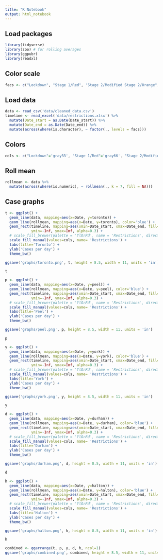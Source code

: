 ```yaml
---
title: "R Notebook"
output: html_notebook
---
```


## Load packages
```r
library(tidyverse)
library(zoo) # for rolling averages
library(ggpubr)
library(readxl)
```

## Color scale
```r
facs <- c("Lockdown", "Stage 1/Red", "Stage 2/Modified Stage 2/Orange", "Stage 3/ Yellow", "Gathering limits")
```

## Load data
```r
data <- read_csv('data/cleaned_data.csv')
timeline <- read_excel('data/restrictions.xlsx') %>% 
  mutate(Date_start = as.Date(Date_start)) %>% 
  mutate(Date_end = as.Date(Date_end)) %>% 
  mutate(across(where(is.character), ~ factor(., levels = facs)))
```

## Colors
```r
cols <- c("Lockdown"='gray33', "Stage 1/Red"='gray66', "Stage 2/Modified Stage 2/Orange"='red', "Stage 3/ Yellow"='green', "Gathering limits"='orange')
```


## Roll mean
```r
rollmean <- data %>% 
  mutate(across(where(is.numeric), ~ rollmean(., k = 7, fill = NA)))
```

## Case graphs
```r
t <- ggplot() +
  geom_line(data, mapping=aes(x=Date, y=toronto)) +
  geom_line(rollmean, mapping=aes(x=Date, y=toronto), color='blue') +
  geom_rect(timeline, mapping=aes(xmin=Date_start, xmax=Date_end, fill=Toronto),
            ymin=-Inf, ymax=Inf, alpha=0.3) +
  # scale_fill_brewer(palette = 'YlOrRd', name = 'Restrictions', direction=-1) +
  scale_fill_manual(values=cols, name= 'Restrictions') +
  labs(title='Toronto') +
  ylab('Cases per day') +
  theme_bw()

ggsave('graphs/toronto.png', t, height = 8.5, width = 11, units = 'in')

t
```

```r
p <- ggplot() +
  geom_line(data, mapping=aes(x=Date, y=peel)) +
  geom_line(rollmean, mapping=aes(x=Date, y=peel), color='blue') +
  geom_rect(timeline, mapping=aes(xmin=Date_start, xmax=Date_end, fill=Peel),
            ymin=-Inf, ymax=Inf, alpha=0.3) +
  # scale_fill_brewer(palette = 'YlOrRd', name = 'Restrictions', direction=-1) +
  scale_fill_manual(values=cols, name= 'Restrictions') +
  labs(title='Peel') +
  ylab('Cases per day') +
  theme_bw()

ggsave('graphs/peel.png', p, height = 8.5, width = 11, units = 'in')

p
```

```r
y <- ggplot() +
  geom_line(data, mapping=aes(x=Date, y=york)) +
  geom_line(rollmean, mapping=aes(x=Date, y=york), color='blue') +
  geom_rect(timeline, mapping=aes(xmin=Date_start, xmax=Date_end, fill=York),
            ymin=-Inf, ymax=Inf, alpha=0.3) +
  # scale_fill_brewer(palette = 'YlOrRd', name = 'Restrictions', direction=-1) +
  scale_fill_manual(values=cols, name= 'Restrictions') +
  labs(title='York') +
  ylab('Cases per day') +
  theme_bw()

ggsave('graphs/york.png', y, height = 8.5, width = 11, units = 'in')

y
```

```r
d <- ggplot() +
  geom_line(data, mapping=aes(x=Date, y=durham)) +
  geom_line(rollmean, mapping=aes(x=Date, y=durham), color='blue') +
  geom_rect(timeline, mapping=aes(xmin=Date_start, xmax=Date_end, fill=Durham),
            ymin=-Inf, ymax=Inf, alpha=0.3) +
  # scale_fill_brewer(palette = 'YlOrRd', name = 'Restrictions', direction=-1) +
  scale_fill_manual(values=cols, name= 'Restrictions') +
  labs(title='Durham') +
  ylab('Cases per day') +
  theme_bw()

ggsave('graphs/durham.png', d, height = 8.5, width = 11, units = 'in')

d
```

```r
h <- ggplot() +
  geom_line(data, mapping=aes(x=Date, y=halton)) +
  geom_line(rollmean, mapping=aes(x=Date, y=halton), color='blue') +
  geom_rect(timeline, mapping=aes(xmin=Date_start, xmax=Date_end, fill=Halton),
            ymin=-Inf, ymax=Inf, alpha=0.3) +
  # scale_fill_brewer(palette = 'YlOrRd', name = 'Restrictions', direction=-1) +
  scale_fill_manual(values=cols, name= 'Restrictions') +
  labs(title='Halton') +
  ylab('Cases per day') +
  theme_bw()

ggsave('graphs/halton.png', h, height = 8.5, width = 11, units = 'in')

h
```

```r
combined <- ggarrange(t, p, y, d, h, ncol=1)
ggsave('graphs/combined.png', combined, height = 8.5, width = 11, units = 'in')
```

